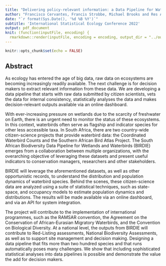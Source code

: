 ```yaml
---
title: "Delivering policy-relevant information: a Data Pipeline for Waterbirds in South Africa"
author: "Francisco Cervantes, Francis Strobbe, Michael Brooks and Res Altwegg"
date: "`r format(Sys.Date(), '%d %B %Y')`"
subtitle: 'International Statistical Ecology Conference 2022'
output: pdf_document
knit: (function(inputFile, encoding) {
  rmarkdown::render(inputFile, encoding = encoding, output_dir = "../output") })
---
```


```r
knitr::opts_chunk$set(echo = FALSE)
```

## Abstract

As ecology has entered the age of big data, raw data on ecosystems are becoming increasingly readily available. The next challenge is for decision makers to extract relevant information from these data. We are developing a data pipeline that starts with raw data submitted by citizen scientists, vets the data for internal consistency, statistically analyses the data and makes decision-relevant outputs available via an online dashboard.

With ever-increasing pressure on wetlands due to the scarcity of freshwater on Earth, there is an urgent need to monitor the status of these ecosystems. In this context, waterbirds often serve as flagship and indicator species for other less accessible taxa. In South Africa, there are two country-wide citizen-science projects that provide waterbird data: the Coordinated Waterbird Counts and the Southern African Bird Atlas Project. The South African Biodiversity Data Pipeline for Wetlands and Waterbirds (BIRDIE) emerges from a collaboration between multiple organizations, with the overarching objective of leveraging these datasets and present useful indicators to conservation managers, researchers and other stakeholders.

BIRDIE will leverage the aforementioned datasets, as well as other opportunistic records, to understand the distribution and population dynamics of waterbird species. Behind the scenes, these citizen-science data are analyzed using a suite of statistical techniques, such as state-space, and occupancy models to estimate population dynamics and distributions. The results will be made available via an online dashboard, and via an API for system integration.

The project will contribute to the implementation of international programmes, such as the RAMSAR convention, the Agreement on the Conservation of African-Eurasian Migratory Waterbirds, and the Convention on Biological Diversity. At a national level, the outputs from BIRDIE will contribute to Red-Listing assessments, National Biodiversity Assessments, as well as to support site management and decision making. Designing a data pipeline that fits more than two hundred species and that runs automatically poses many challenges. We show that including sophisticated statistical analyses into data pipelines is possible and demonstrate the value the add for decision makers.

<!--In this talk, we will know about the goals of this project, the structure of the pipeline, and some of the challenges met so far.-->

